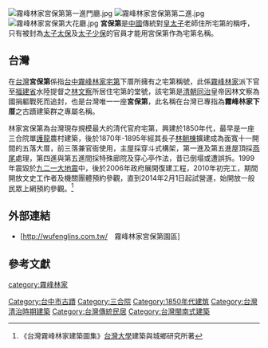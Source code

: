 [[File:霧峰林家宮保第第一進門廳.jpg|thumb]]
[[File:霧峰林家宮保第第二進.jpg|thumb]]
[[File:霧峰林家宮保第大花廳.jpg|thumb]]
'''宮保第'''是[[中國|中國]]傳統對[[皇太子|皇太子]]老師住所宅第的稱呼，只有被封為[[太子太保|太子太保]]及[[太子少保|太子少保]]的官員才能用宮保第作為宅第名稱。

== 台灣 ==
在[[台灣|台灣]]'''宮保第'''係指[[台中|台中]][[霧峰林家宅第|霧峰林家宅第]]下厝所擁有之宅第稱號，此係[[霧峰林家|霧峰林家]]派下官至[[福建省|福建省]]水陸提督之[[林文察|林文察]]所居住宅第的堂號，該宅第是[[清朝|清朝]][[同治|同治]]皇帝因林文察為國捐軀戰死而追封，也是台灣唯一一座'''宮保第'''，此名稱在台灣已專指為'''霧峰林家下厝'''之古蹟建築群之專屬名稱。

林家宮保第為台灣現存規模最大的清代官府宅第，興建於1850年代，最早是一座三合院單[[護龍|護龍]]農村建築，後於1870年-1895年經其長子[[林朝棟|林朝棟]]擴建成為面寬十一開間的五落大厝，前三落兼官衙使用，主屋採穿斗式構架，第一進及第五進屋頂採[[燕尾脊|燕尾]]處理，第四進與第五進間採特殊廊院及穿心亭作法，昔已倒塌或遭誤拆。1999年震毀於[[九二一大地震|九二一大地震]]中，後於2006年政府展開復建工程，2010年初完工，期間開放文史工作者及機關團體預約參觀，直到2014年2月1日起試營運，始開放一般民眾上網預約參觀。<ref>《台灣霧峰林家建築圖集》[[台灣大學|台灣大學]]建築與城鄉研究所著</ref>

==外部連結==
*[http://wufenglins.com.tw/　霧峰林家宮保第園區]{{Wayback|url=http://wufenglins.com.tw/ |date=20140226221840 }}

==參考文獻==
<references />

{{台中市文化資產}}
{{霧峰林家}}
[[category:霧峰林家|category:霧峰林家]]
[[Category:台中市古蹟|Category:台中市古蹟]]
[[Category:三合院|Category:三合院]]
[[Category:1850年代建筑|Category:1850年代建筑]]
[[Category:台灣清治時期建築|Category:台灣清治時期建築]]
[[Category:台灣傳統民居|Category:台灣傳統民居]]
[[Category:台灣閩南式建築|Category:台灣閩南式建築]]